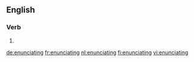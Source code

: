 ==English==

===Verb===
{{head|en|present participle}}

# {{present participle of|enunciate|lang=en|nocat=1}}

[[de:enunciating]]
[[fr:enunciating]]
[[nl:enunciating]]
[[fi:enunciating]]
[[vi:enunciating]]